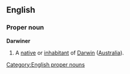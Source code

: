 ==English==
===Proper noun===
'''Darwiner'''
#A [[native]] or [[inhabitant]] of [[Darwin]] ([[Australia]]).

[[Category:English proper nouns]]